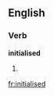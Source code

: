 ==English==

===Verb===
'''initialised'''

# {{present participle of|initialise}}

[[fr:initialised]]
